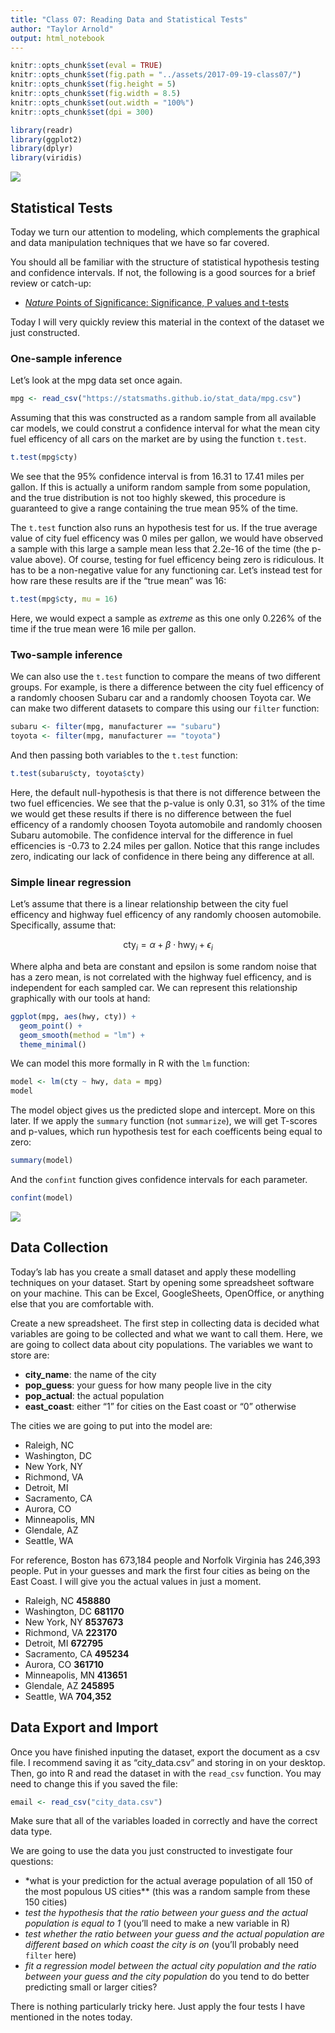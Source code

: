 ```yaml
---
title: "Class 07: Reading Data and Statistical Tests"
author: "Taylor Arnold"
output: html_notebook
---
```


```r
knitr::opts_chunk$set(eval = TRUE)
knitr::opts_chunk$set(fig.path = "../assets/2017-09-19-class07/")
knitr::opts_chunk$set(fig.height = 5)
knitr::opts_chunk$set(fig.width = 8.5)
knitr::opts_chunk$set(out.width = "100%")
knitr::opts_chunk$set(dpi = 300)
```

```r
library(readr)
library(ggplot2)
library(dplyr)
library(viridis)
```

![](../assets/img/data_pipeline_model.png)

## Statistical Tests

Today we turn our attention to modeling, which complements
the graphical and data manipulation techniques that we have
so far covered.

You should all be familiar with the structure of statistical hypothesis
testing and confidence intervals. If not, the following is a good sources
for a brief review or catch-up:

- [*Nature* Points of Significance: Significance, P values
and t-tests](https://www.nature.com/nmeth/journal/v10/n11/pdf/nmeth.2698.pdf)

Today I will very quickly review this material in the context of the dataset
we just constructed.

### One-sample inference

Let's look at the mpg data set once again.

```r
mpg <- read_csv("https://statsmaths.github.io/stat_data/mpg.csv")
```

Assuming that this was constructed as a random sample from all available
car models, we could construt a confidence interval for what the mean
city fuel efficency of all cars on the market are by using the function
`t.test`.

```r
t.test(mpg$cty)
```

We see that the 95% confidence interval is from 16.31 to 17.41
miles per gallon. If this is actually a uniform random sample from
some population, and the true distribution is not too highly
skewed, this procedure is guaranteed to give a range containing
the true mean 95% of the time.

The `t.test` function also runs an hypothesis test for us. If the
true average value of city fuel efficency was 0 miles per gallon,
we would have observed a sample with this large a sample mean less
that 2.2e-16 of the time (the p-value above). Of course, testing
for fuel efficency being zero is ridiculous. It has to be a non-negative
value for any functioning car. Let's instead test for how rare these
results are if the "true mean" was 16:

```r
t.test(mpg$cty, mu = 16)
```

Here, we would expect a sample as *extreme* as this one only 0.226% of
the time if the true mean were 16 mile per gallon.

### Two-sample inference

We can also use the `t.test` function to compare the means of
two different groups. For example, is there a difference between
the city fuel efficency of a randomly choosen Subaru car and a randomly
choosen Toyota car. We can make two different datasets to compare
this using our `filter` function:

```r
subaru <- filter(mpg, manufacturer == "subaru")
toyota <- filter(mpg, manufacturer == "toyota")
```

And then passing both variables to the `t.test` function:

```r
t.test(subaru$cty, toyota$cty)
```

Here, the default null-hypothesis is that there is not difference
between the two fuel efficencies. We see that the p-value is only
0.31, so 31% of the time we would get these results if there is
no difference between the fuel efficency of a randomly choosen
Toyota automobile and randomly choosen Subaru automobile. The
confidence interval for the difference in fuel efficencies is
-0.73 to 2.24 miles per gallon. Notice that this range includes
zero, indicating our lack of confidence in there being any difference
at all.

### Simple linear regression

Let's assume that there is a linear relationship between the city
fuel efficency and highway fuel efficency of any randomly choosen
automobile. Specifically, assume that:

$$ \text{cty}_i = \alpha + \beta \cdot \text{hwy}_i + \epsilon_i$$

Where alpha and beta are constant and epsilon is some random noise
that has a zero mean, is not correlated with the highway fuel efficency,
and is independent for each sampled car. We can represent this
relationship graphically with our tools at hand:

```r
ggplot(mpg, aes(hwy, cty)) +
  geom_point() +
  geom_smooth(method = "lm") +
  theme_minimal()
```

We can model this more formally in R with the `lm` function:

```r
model <- lm(cty ~ hwy, data = mpg)
model
```

The model object gives us the predicted slope and intercept. More
on this later. If we apply the `summary` function (not `summarize`),
we will get T-scores and p-values, which run hypothesis test for each
coefficents being equal to zero:

```r
summary(model)
```

And the `confint` function gives confidence intervals for each
parameter.

```r
confint(model)
```


![](../assets/img/data_pipeline_collect.png)

## Data Collection

Today's lab has you create a small dataset and apply these modelling
techniques on your dataset. Start by opening
some spreadsheet software on your machine. This can be Excel, GoogleSheets,
OpenOffice, or anything else that you are comfortable with.

Create a new spreadsheet. The first step in collecting data is decided
what variables are going to be collected and what we want to call them.
Here, we are going to collect data about city populations. The variables
we want to store are:

- **city_name**: the name of the city
- **pop_guess**: your guess for how many people live in the city
- **pop_actual**: the actual population
- **east_coast**: either "1" for cities on the East coast or "0" otherwise

The cities we are going to put into the model are:

- Raleigh, NC
- Washington, DC
- New York, NY
- Richmond, VA
- Detroit, MI
- Sacramento, CA
- Aurora, CO
- Minneapolis, MN
- Glendale, AZ
- Seattle, WA

For reference, Boston has 673,184 people and Norfolk Virginia has
246,393 people. Put in your guesses and mark the first four cities
as being on the East Coast. I will give you the actual values in
just a moment.

- Raleigh, NC **458880**
- Washington, DC **681170**
- New York, NY **8537673**
- Richmond, VA **223170**
- Detroit, MI **672795**
- Sacramento, CA **495234**
- Aurora, CO **361710**
- Minneapolis, MN **413651**
- Glendale, AZ **245895**
- Seattle, WA **704,352**


## Data Export and Import

Once you have finished inputing the dataset, export the document as a csv
file. I recommend saving it as "city_data.csv" and storing in on your
desktop. Then, go into R and read the dataset in with the `read_csv` function.
You may need to change this if you saved the file:

```r
email <- read_csv("city_data.csv")
```

Make sure that all of the variables loaded in correctly and have the correct
data type.

We are going to use the data you just constructed to investigate four
questions:

- *what is your prediction for the actual average population of
all 150 of the most populous US cities** (this was a random sample
from these 150 cities)
- *test the hypothesis that the ratio between your guess and the
actual population is equal to 1* (you'll need to make a new variable
in R)
- *test whether the ratio between your guess and the actual
population are different based on which coast the city is on* (you'll
probably need `filter` here)
- *fit a regression model between the actual city population and
the ratio between your guess and the city population* do you tend to
do better predicting small or larger cities?

There is nothing particularly tricky here. Just apply the four tests
I have mentioned in the notes today.




